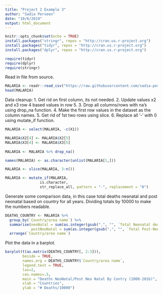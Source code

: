 ---
title: "Project 2 Example 3"
author: "Sadia Perveen"
date: "10/6/2019"
output: html_document
---

```{r setup, include=FALSE}
knitr::opts_chunk$set(echo = TRUE)
install.packages("stringr", repos = "http://cran.us.r-project.org")
install.packages("tidyr", repos = "http://cran.us.r-project.org")
install.packages("dplyr", repos = "http://cran.us.r-project.org")

require(tidyr)
require(dplyr)
require(stringr)
```
Read in file from source.
```{r}
MALARIA <- readr::read_csv("https://raw.githubusercontent.com/sadia-perveen/Project-2/master/Child-health_malaria_CoD_Feb-2018_WHO_MCEE_-1.csv")
head(MALARIA)

```
Data cleanup:
1. Get rid on first column, its not needed.
2. Update values x2 and x3 row 4 based values in row 5.
3. Drop all columns/rows with na's using drop_na function.
4. Make the first row values in the dataset as the column names.
5. Get rid of 1st two rows using slice.
6. Replace all '-' with 0 using mutate_if function.
```{r}
MALARIA <- select(MALARIA, -c(X1))

MALARIA$X2[4] <- MALARIA$X2[5]
MALARIA$X3[4] <- MALARIA$X3[5]
                            
MALARIA <- MALARIA %>% drop_na()

names(MALARIA) <- as.character(unlist(MALARIA[1,]))

MALARIA <- slice(MALARIA, 3:n())

MALARIA <- mutate_if(MALARIA, 
                is.character, 
                str_replace_all, pattern = "-", replacement = "0")
```

Generate some comparison data, in this case total deaths neanatal and post neonatal based on country for all years. Dividing totals by 10000 to make the numbers readable. 
```{r}
DEATHS_COUNTRY <- MALARIA %>%
  group_by(`Country/area name`) %>%
  summarise(neoNatal = sum(as.integer(gsub(",", "", `Total Neonatal deaths`)))/10000, 
            postNeoNatal = sum(as.integer(gsub(",", "", `Total Post-Neonatal deaths`)))/10000) %>%
  arrange(`Country/area name`)
```

Plot the data in a barplot.
```{r}
barplot(t(as.matrix(DEATHS_COUNTRY[, 2:3])),
        beside = TRUE,
        names.arg = DEATHS_COUNTRY$`Country/area name`,
        legend.text = TRUE,
        las=2, 
        cex.names=.5,
        main = "Deaths NeoNatal/Post Neo Natal By Contry (2000-2016)",
        xlab = "Countries",
        ylab = "# Deaths/10000")
```